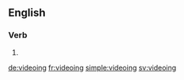 ==English==

===Verb===
{{head|en}}

# {{present participle of|video|lang=en}}

[[de:videoing]]
[[fr:videoing]]
[[simple:videoing]]
[[sv:videoing]]